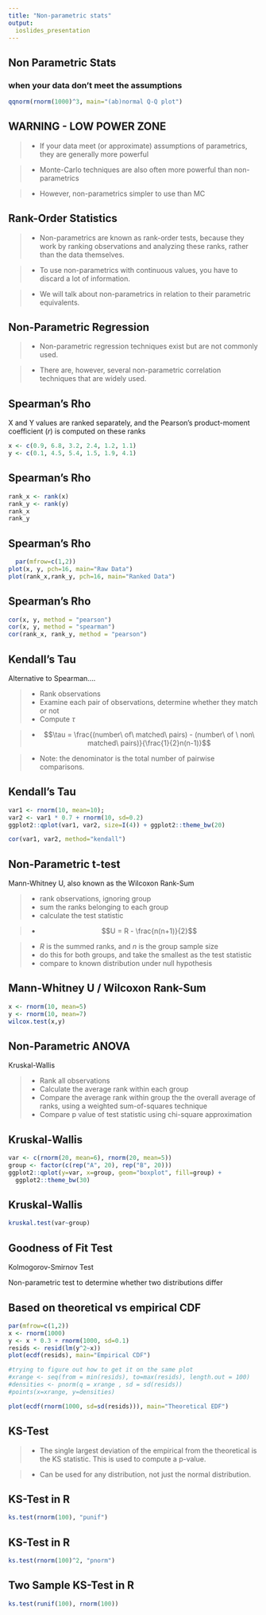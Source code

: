 ```yaml
---
title: "Non-parametric stats"
output: 
  ioslides_presentation
---
```


## Non Parametric Stats

### when your data don't meet the assumptions

```r
qqnorm(rnorm(1000)^3, main="(ab)normal Q-Q plot")
```

## WARNING - LOW POWER ZONE

> - If your data meet (or approximate) assumptions of parametrics, they are generally more powerful

> - Monte-Carlo techniques are also often more powerful than non-parametrics

> - However, non-parametrics simpler to use than MC

## Rank-Order Statistics


> - Non-parametrics are known as rank-order tests, because they work by ranking observations and analyzing these ranks, rather than the data themselves.

> - To use non-parametrics with continuous values, you have to discard a lot of information.

> - We will talk about non-parametrics in relation to their parametric equivalents. 

## Non-Parametric Regression


> - Non-parametric regression techniques exist but are not commonly used.

> - There are, however, several non-parametric correlation techniques that are widely used.

## Spearman's Rho



X and Y values are ranked separately, and the Pearson's product-moment coefficient ($r$) is computed on these ranks

```r
x <- c(0.9, 6.8, 3.2, 2.4, 1.2, 1.1)
y <- c(0.1, 4.5, 5.4, 1.5, 1.9, 4.1)
```

## Spearman's Rho


```r
rank_x <- rank(x)
rank_y <- rank(y)
rank_x
rank_y

```

## Spearman's Rho {.smaller}


```r
  par(mfrow=c(1,2))
plot(x, y, pch=16, main="Raw Data")
plot(rank_x,rank_y, pch=16, main="Ranked Data")
```

## Spearman's Rho

```r
cor(x, y, method = "pearson")
cor(x, y, method = "spearman")
cor(rank_x, rank_y, method = "pearson")
```

## Kendall's Tau


Alternative to Spearman....

> - Rank observations
> - Examine each pair of observations, determine whether they match or not
> - Compute $\tau$

> - $$\tau = \frac{(number\ of\ matched\ pairs) - (number\ of \ non\ matched\ pairs)}{\frac{1}{2}n(n-1)}$$

> - Note: the denominator is the total number of pairwise comparisons.

## Kendall's Tau



```r
var1 <- rnorm(10, mean=10); 
var2 <- var1 * 0.7 + rnorm(10, sd=0.2) 
ggplot2::qplot(var1, var2, size=I(4)) + ggplot2::theme_bw(20)
```


```r
cor(var1, var2, method="kendall")
```

## Non-Parametric t-test


Mann-Whitney U, also known as the Wilcoxon Rank-Sum

> - rank observations, ignoring group
> - sum the ranks belonging to each group
> - calculate the test statistic

> - $$U = R - \frac{n(n+1)}{2}$$

> - $R$ is the summed ranks, and $n$ is the group sample size
> - do this for both groups, and take the smallest as the test statistic
> - compare to known distribution under null hypothesis

## Mann-Whitney U / Wilcoxon Rank-Sum


```r
x <- rnorm(10, mean=5)
y <- rnorm(10, mean=7)
wilcox.test(x,y)
```

## Non-Parametric ANOVA


Kruskal-Wallis

> - Rank all observations
> - Calculate the average rank within each group
> - Compare the average rank within group the the overall average of ranks, using a weighted sum-of-squares technique
> - Compare p value of test statistic using chi-square approximation

## Kruskal-Wallis



```r
var <- c(rnorm(20, mean=6), rnorm(20, mean=5)) 
group <- factor(c(rep("A", 20), rep("B", 20)))
ggplot2::qplot(y=var, x=group, geom="boxplot", fill=group) + 
  ggplot2::theme_bw(30)
```

## Kruskal-Wallis

```r
kruskal.test(var~group)
```

## Goodness of Fit Test



Kolmogorov-Smirnov Test

Non-parametric test to determine whether two distributions differ

## Based on theoretical vs empirical CDF



```r
par(mfrow=c(1,2))
x <- rnorm(1000)
y <- x * 0.3 + rnorm(1000, sd=0.1)
resids <- resid(lm(y^2~x))
plot(ecdf(resids), main="Empirical CDF")

#trying to figure out how to get it on the same plot
#xrange <- seq(from = min(resids), to=max(resids), length.out = 100)
#densities <- pnorm(q = xrange , sd = sd(resids))
#points(x=xrange, y=densities)

plot(ecdf(rnorm(1000, sd=sd(resids))), main="Theoretical EDF")
```

## KS-Test

> - The single largest deviation of the empirical from the theoretical is the KS statistic. This is used to compute a p-value.

> - Can be used for any distribution, not just the normal distribution.

## KS-Test in R

```r
ks.test(rnorm(100), "punif")

```

## KS-Test in R

```r
ks.test(rnorm(100)^2, "pnorm")
```

## Two Sample KS-Test in R


```r
ks.test(runif(100), rnorm(100))
```

